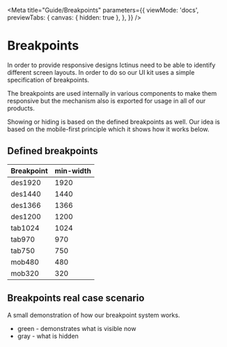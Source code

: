 
<Meta
  title="Guide/Breakpoints"
  parameters={{
    viewMode: 'docs',
    previewTabs: {
      canvas: { hidden: true },
    },
  }}
/>

# Breakpoints

In order to provide responsive designs Ictinus need to be able to identify different screen layouts. In order to do so our UI kit uses a simple specification of breakpoints.

The breakpoints are used internally in various components to make them responsive but the mechanism also is exported for usage in all of our products.

Showing or hiding is based on the defined breakpoints as well. Our idea is based on the mobile-first principle which it shows how it works below.

## Defined breakpoints

| Breakpoint | min-width |
| ---------- | --------- |
| des1920    | 1920      |
| des1440    | 1440      |
| des1366    | 1366      |
| des1200    | 1200      |
| tab1024    | 1024      |
| tab970     | 970       |
| tab750     | 750       |
| mob480     | 480       |
| mob320     | 320       |

## Breakpoints real case scenario

A small demonstration of how our breakpoint system works.

- green - demonstrates what is visible now
- gray - what is hidden

<ThemeWrapper>
  <Breakpoints />
</ThemeWrapper>
